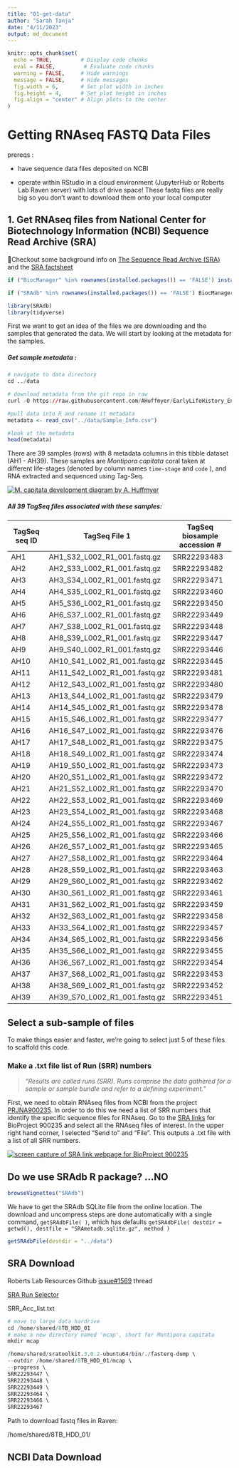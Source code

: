 ```yaml
---
title: "01-get-data"
author: "Sarah Tanja"
date: "4/11/2023"
output: md_document
---
```


```r
knitr::opts_chunk$set(
  echo = TRUE,         # Display code chunks
  eval = FALSE,         # Evaluate code chunks
  warning = FALSE,     # Hide warnings
  message = FALSE,     # Hide messages
  fig.width = 6,       # Set plot width in inches
  fig.height = 4,      # Set plot height in inches
  fig.align = "center" # Align plots to the center
)
```

# Getting RNAseq FASTQ Data Files

prereqs :

-   have sequence data files deposited on NCBI

-   operate within RStudio in a cloud environment (JupyterHub or Roberts Lab Raven server) with lots of drive space! These fastq files are really big so you don't want to download them onto your local computer

## 1. Get RNAseq files from National Center for Biotechnology Information (NCBI) Sequence Read Archive (SRA)

👀Checkout some background info on [The Sequence Read Archive (SRA)](https://linsalrob.github.io/ComputationalGenomicsManual/Databases/SRA.html#:~:text=A%20Study%20(SRP)%20has%20one,want%20to%20download%20from%20NCBI.) and the [SRA factsheet](https://www.ncbi.nlm.nih.gov/core/assets/sra/files/Factsheet_SRA.pdf)

```r
if ("BiocManager" %in% rownames(installed.packages()) == 'FALSE') install.packages("BiocManager") 

if ("SRAdb" %in% rownames(installed.packages()) == 'FALSE') BiocManager::install("SRAdb")
```

```r
library(SRAdb)
library(tidyverse)
```

First we want to get an idea of the files we are downloading and the samples that generated the data. We will start by looking at the metadata for the samples.

##### Get sample metadata :

```r
# navigate to data directory
cd ../data

# download metadata from the git repo in raw
curl -O https://raw.githubusercontent.com/AHuffmyer/EarlyLifeHistory_Energetics/master/Mcap2020/Data/TagSeq/Sample_Info.csv

```

```r
#pull data into R and rename it metadata 
metadata <- read_csv("../data/Sample_Info.csv")
```

```r
#look at the metadata
head(metadata)
```

There are 39 samples (rows) with 8 metadata columns in this tibble dataset (AH1 - AH39). These samples are *Montipora capitata* coral taken at different life-stages (denoted by column names `time-stage` and `code` ), and RNA extracted and sequenced using Tag-Seq.

[![M. capitata development diagram by A. Huffmyer](https://user-images.githubusercontent.com/32178010/211181816-cf21abb7-7038-4f86-9aca-3ca326a958ce.png)](https://github.com/AHuffmyer/EarlyLifeHistory_Energetics)

##### All 39 TagSeq files associated with these samples:

| **TagSeq seq ID** | **TagSeq File 1**             | **TagSeq biosample accession \#** |
|-------------------|-------------------------|----------------------------|
| AH1               | AH1_S32_L002_R1_001.fastq.gz  | SRR22293483                       |
| AH2               | AH2_S33_L002_R1_001.fastq.gz  | SRR22293482                       |
| AH3               | AH3_S34_L002_R1_001.fastq.gz  | SRR22293471                       |
| AH4               | AH4_S35_L002_R1_001.fastq.gz  | SRR22293460                       |
| AH5               | AH5_S36_L002_R1_001.fastq.gz  | SRR22293450                       |
| AH6               | AH6_S37_L002_R1_001.fastq.gz  | SRR22293449                       |
| AH7               | AH7_S38_L002_R1_001.fastq.gz  | SRR22293448                       |
| AH8               | AH8_S39_L002_R1_001.fastq.gz  | SRR22293447                       |
| AH9               | AH9_S40_L002_R1_001.fastq.gz  | SRR22293446                       |
| AH10              | AH10_S41_L002_R1_001.fastq.gz | SRR22293445                       |
| AH11              | AH11_S42_L002_R1_001.fastq.gz | SRR22293481                       |
| AH12              | AH12_S43_L002_R1_001.fastq.gz | SRR22293480                       |
| AH13              | AH13_S44_L002_R1_001.fastq.gz | SRR22293479                       |
| AH14              | AH14_S45_L002_R1_001.fastq.gz | SRR22293478                       |
| AH15              | AH15_S46_L002_R1_001.fastq.gz | SRR22293477                       |
| AH16              | AH16_S47_L002_R1_001.fastq.gz | SRR22293476                       |
| AH17              | AH17_S48_L002_R1_001.fastq.gz | SRR22293475                       |
| AH18              | AH18_S49_L002_R1_001.fastq.gz | SRR22293474                       |
| AH19              | AH19_S50_L002_R1_001.fastq.gz | SRR22293473                       |
| AH20              | AH20_S51_L002_R1_001.fastq.gz | SRR22293472                       |
| AH21              | AH21_S52_L002_R1_001.fastq.gz | SRR22293470                       |
| AH22              | AH22_S53_L002_R1_001.fastq.gz | SRR22293469                       |
| AH23              | AH23_S54_L002_R1_001.fastq.gz | SRR22293468                       |
| AH24              | AH24_S55_L002_R1_001.fastq.gz | SRR22293467                       |
| AH25              | AH25_S56_L002_R1_001.fastq.gz | SRR22293466                       |
| AH26              | AH26_S57_L002_R1_001.fastq.gz | SRR22293465                       |
| AH27              | AH27_S58_L002_R1_001.fastq.gz | SRR22293464                       |
| AH28              | AH28_S59_L002_R1_001.fastq.gz | SRR22293463                       |
| AH29              | AH29_S60_L002_R1_001.fastq.gz | SRR22293462                       |
| AH30              | AH30_S61_L002_R1_001.fastq.gz | SRR22293461                       |
| AH31              | AH31_S62_L002_R1_001.fastq.gz | SRR22293459                       |
| AH32              | AH32_S63_L002_R1_001.fastq.gz | SRR22293458                       |
| AH33              | AH33_S64_L002_R1_001.fastq.gz | SRR22293457                       |
| AH34              | AH34_S65_L002_R1_001.fastq.gz | SRR22293456                       |
| AH35              | AH35_S66_L002_R1_001.fastq.gz | SRR22293455                       |
| AH36              | AH36_S67_L002_R1_001.fastq.gz | SRR22293454                       |
| AH37              | AH37_S68_L002_R1_001.fastq.gz | SRR22293453                       |
| AH38              | AH38_S69_L002_R1_001.fastq.gz | SRR22293452                       |
| AH39              | AH39_S70_L002_R1_001.fastq.gz | SRR22293451                       |

## Select a sub-sample of files

To make things easier and faster, we're going to select just 5 of these files to scaffold this code.

### Make a .txt file list of Run (SRR) numbers

> *"Results are called runs (SRR). Runs comprise the data gathered for a sample or sample bundle and refer to a defining experiment."*

First, we need to obtain RNAseq files from NCBI from the project [PRJNA900235](https://www.ncbi.nlm.nih.gov/bioproject/?term=PRJNA900235). In order to do this we need a list of SRR numbers that identify the specific sequence files for RNAseq. Go to the [SRA links](https://www.ncbi.nlm.nih.gov/sra?LinkName=bioproject_sra_all&from_uid=900235) for BioProject 900235 and select all the RNAseq files of interest. In the upper right hand corner, I selected "Send to" and "File". This outputs a .txt file with a list of all SRR numbers.

[![screen capture of SRA link webpage for BioProject 900235](images/ncbi-sra-links.png)](https://www.ncbi.nlm.nih.gov/sra?LinkName=bioproject_sra_all&from_uid=900235)

## Do we use SRAdb R package? ...NO

```r
browseVignettes("SRAdb")
```

We have to get the SRAdb SQLite file from the online location. The download and uncompress steps are done automatically with a single command, `getSRAdbFile( )`, which has defaults `getSRAdbFile( destdir = getwd(), destfile = "SRAmetadb.sqlite.gz", method )`

```r
getSRAdbFile(destdir = "../data")
```

## SRA Download

Roberts Lab Resources Github [issue#1569](https://github.com/RobertsLab/resources/issues/1569) thread

[SRA Run Selector](https://www.ncbi.nlm.nih.gov/Traces/study/?query_key=9&WebEnv=MCID_64358c3e49f6486f57b185c1&o=acc_s%3Aa)

SRR_Acc_list.txt

```r
# move to large data hardrive 
cd /home/shared/8TB_HDD_01
# make a new directory named 'mcap', short for Montipora capitata
mkdir mcap
```

```r
/home/shared/sratoolkit.3.0.2-ubuntu64/bin/./fasterq-dump \
--outdir /home/shared/8TB_HDD_01/mcap \
--progress \
SRR22293447 \
SRR22293448 \
SRR22293449 \
SRR22293464 \
SRR22293466 \
SRR22293467
```

Path to download fastq files in Raven:

/home/shared/8TB_HDD_01/

## NCBI Data Download
